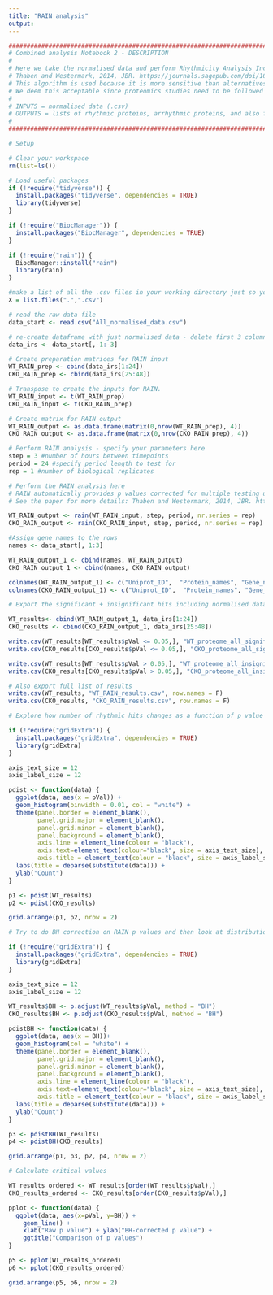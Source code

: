 ```yaml
---
title: "RAIN analysis"
output: 
---
```


```r
#######################################################################################################################################
# Combined analysis Notebook 2 - DESCRIPTION
#
# Here we take the normalised data and perform Rhythmicity Analysis Incorporating Non-parametric methods (RAIN).
# Thaben and Westermark, 2014, JBR. https://journals.sagepub.com/doi/10.1177/0748730414553029
# This algorithm is used because it is more sensitive than alternatives. The tradeoff is a higher false positive rate.
# We deem this acceptable since proteomics studies need to be followed by validation studies.
#
# INPUTS = normalised data (.csv)
# OUTPUTS = lists of rhythmic proteins, arrhythmic proteins, and also full list of RAIN results (.csv)
# 
#######################################################################################################################################
```

```r
# Setup

# Clear your workspace
rm(list=ls())

# Load useful packages
if (!require("tidyverse")) {
  install.packages("tidyverse", dependencies = TRUE)
  library(tidyverse)
}

if (!require("BiocManager")) {
  install.packages("BiocManager", dependencies = TRUE)
}

if (!require("rain")) {
  BiocManager::install("rain")
  library(rain)
}

#make a list of all the .csv files in your working directory just so you can see what's going on
X = list.files(".",".csv")

# read the raw data file
data_start <- read.csv("All_normalised_data.csv")

# re-create dataframe with just normalised data - delete first 3 columns
data_irs <- data_start[,-1:-3]

```



```r
# Create preparation matrices for RAIN input
WT_RAIN_prep <- cbind(data_irs[1:24])
CKO_RAIN_prep <- cbind(data_irs[25:48])

# Transpose to create the inputs for RAIN.
WT_RAIN_input <- t(WT_RAIN_prep)
CKO_RAIN_input <- t(CKO_RAIN_prep)

# Create matrix for RAIN output
WT_RAIN_output <- as.data.frame(matrix(0,nrow(WT_RAIN_prep), 4))
CKO_RAIN_output <- as.data.frame(matrix(0,nrow(CKO_RAIN_prep), 4))

# Perform RAIN analysis - specify your parameters here
step = 3 #number of hours between timepoints
period = 24 #specify period length to test for
rep = 1 #number of biological replicates

# Perform the RAIN analysis here
# RAIN automatically provides p values corrected for multiple testing using the adaptive Benjamini-Hochberg method
# See the paper for more details: Thaben and Westermark, 2014, JBR. https://journals.sagepub.com/doi/10.1177/0748730414553029

WT_RAIN_output <- rain(WT_RAIN_input, step, period, nr.series = rep)
CKO_RAIN_output <- rain(CKO_RAIN_input, step, period, nr.series = rep)

#Assign gene names to the rows
names <- data_start[, 1:3]

WT_RAIN_output_1 <- cbind(names, WT_RAIN_output)
CKO_RAIN_output_1 <- cbind(names, CKO_RAIN_output)

colnames(WT_RAIN_output_1) <- c("Uniprot_ID",  "Protein_names", "Gene_names", "pVal", "phase", "peak.shape", "period")
colnames(CKO_RAIN_output_1) <- c("Uniprot_ID",  "Protein_names", "Gene_names", "pVal", "phase", "peak.shape", "period")

# Export the significant + insignificant hits including normalised data + also export total data

WT_results<- cbind(WT_RAIN_output_1, data_irs[1:24])
CKO_results <- cbind(CKO_RAIN_output_1, data_irs[25:48])

write.csv(WT_results[WT_results$pVal <= 0.05,], "WT_proteome_all_significant_RAIN.csv", row.names = F)
write.csv(CKO_results[CKO_results$pVal <= 0.05,], "CKO_proteome_all_significant_RAIN.csv", row.names = F)

write.csv(WT_results[WT_results$pVal > 0.05,], "WT_proteome_all_insignificant_RAIN.csv", row.names = F)
write.csv(CKO_results[CKO_results$pVal > 0.05,], "CKO_proteome_all_insignificant_RAIN.csv", row.names = F)

# Also export full list of results
write.csv(WT_results, "WT_RAIN_results.csv", row.names = F)
write.csv(CKO_results, "CKO_RAIN_results.csv", row.names = F)
```

```r
# Explore how number of rhythmic hits changes as a function of p value cutoff

if (!require("gridExtra")) {
  install.packages("gridExtra", dependencies = TRUE)
  library(gridExtra)
}

axis_text_size = 12
axis_label_size = 12

pdist <- function(data) {
  ggplot(data, aes(x = pVal)) + 
  geom_histogram(binwidth = 0.01, col = "white") +
  theme(panel.border = element_blank(),
        panel.grid.major = element_blank(),
        panel.grid.minor = element_blank(),
        panel.background = element_blank(),
        axis.line = element_line(colour = "black"),
        axis.text=element_text(colour="black", size = axis_text_size),
        axis.title = element_text(colour = "black", size = axis_label_size)) +
  labs(title = deparse(substitute(data))) +
  ylab("Count")
}

p1 <- pdist(WT_results)
p2 <- pdist(CKO_results)

grid.arrange(p1, p2, nrow = 2)
```


```r
# Try to do BH correction on RAIN p values and then look at distribution

if (!require("gridExtra")) {
  install.packages("gridExtra", dependencies = TRUE)
  library(gridExtra)
}

axis_text_size = 12
axis_label_size = 12

WT_results$BH <- p.adjust(WT_results$pVal, method = "BH")
CKO_results$BH <- p.adjust(CKO_results$pVal, method = "BH")

pdistBH <- function(data) {
  ggplot(data, aes(x = BH))+ 
  geom_histogram(col = "white") +
  theme(panel.border = element_blank(),
        panel.grid.major = element_blank(),
        panel.grid.minor = element_blank(),
        panel.background = element_blank(),
        axis.line = element_line(colour = "black"),
        axis.text=element_text(colour="black", size = axis_text_size),
        axis.title = element_text(colour = "black", size = axis_label_size)) +
  labs(title = deparse(substitute(data))) +
  ylab("Count")
}

p3 <- pdistBH(WT_results)
p4 <- pdistBH(CKO_results)

grid.arrange(p1, p3, p2, p4, nrow = 2)

```

```r
# Calculate critical values

WT_results_ordered <- WT_results[order(WT_results$pVal),]
CKO_results_ordered <- CKO_results[order(CKO_results$pVal),]

pplot <- function(data) {
  ggplot(data, aes(x=pVal, y=BH)) +
    geom_line() +
    xlab("Raw p value") + ylab("BH-corrected p value") +
    ggtitle("Comparison of p values")
}

p5 <- pplot(WT_results_ordered)
p6 <- pplot(CKO_results_ordered)

grid.arrange(p5, p6, nrow = 2)

```




